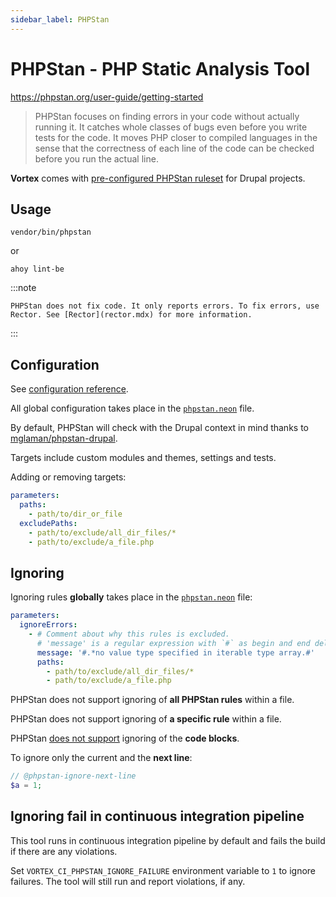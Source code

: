 ```yaml
---
sidebar_label: PHPStan
---
```


# PHPStan - PHP Static Analysis Tool

https://phpstan.org/user-guide/getting-started

> PHPStan focuses on finding errors in your code without actually running it. It
> catches whole classes of bugs even before you write tests for the code. It
> moves
> PHP closer to compiled languages in the sense that the correctness of each
> line
> of the code can be checked before you run the actual line.

**Vortex** comes with [pre-configured PHPStan ruleset](https://github.com/drevops/vortex/blob/develop/phpstan.neon)
for
Drupal projects.

## Usage

```shell
vendor/bin/phpstan
```

or

```shell
ahoy lint-be
```

:::note

    PHPStan does not fix code. It only reports errors. To fix errors, use
    Rector. See [Rector](rector.mdx) for more information.

:::

## Configuration

See [configuration reference](https://phpstan.org/config-reference).

All global configuration takes place in
the [`phpstan.neon`](https://github.com/drevops/vortex/blob/develop/phpstan.neon)
file.

By default, PHPStan will check with the Drupal context in mind thanks to
[mglaman/phpstan-drupal](https://github.com/mglaman/phpstan-drupal).

Targets include custom modules and themes, settings and tests.

Adding or removing targets:

```yaml
parameters:
  paths:
    - path/to/dir_or_file
  excludePaths:
    - path/to/exclude/all_dir_files/*
    - path/to/exclude/a_file.php
```

## Ignoring

Ignoring rules **globally** takes place in
the [`phpstan.neon`](https://github.com/drevops/vortex/blob/develop/phpstan.neon) file:

```yaml
parameters:
  ignoreErrors:
    - # Comment about why this rules is excluded.
      # 'message' is a regular expression with `#` as begin and end delimiters.
      message: '#.*no value type specified in iterable type array.#'
      paths:
        - path/to/exclude/all_dir_files/*
        - path/to/exclude/a_file.php
```

PHPStan does not support ignoring of **all PHPStan rules** within a file.

PHPStan does not support ignoring of **a specific rule** within a file.

PHPStan [does not support](https://github.com/phpstan/phpstan/issues/4452)
ignoring of the **code blocks**.

To ignore only the current and the **next line**:

```php
// @phpstan-ignore-next-line
$a = 1;
```

## Ignoring fail in continuous integration pipeline

This tool runs in continuous integration pipeline by default and fails the build
if there are any violations.

Set `VORTEX_CI_PHPSTAN_IGNORE_FAILURE` environment variable to `1` to ignore
failures. The tool will still run and report violations, if any.

